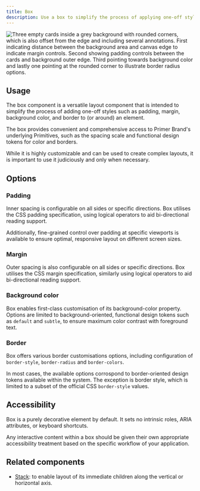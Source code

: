 ```yaml
---
title: Box
description: Use a box to simplify the process of applying one-off styles to an element
---
```



![Three empty cards inside a grey background with rounded corners, which is also offset from the edge and including several annotations. First indicating distance between the background area and canvas edge to indicate margin controls. Second showing padding controls between the cards and background outer edge. Third pointing towards background color and lastly one pointing at the rounded corner to illustrate border radius options.](https://github.com/primer/brand/assets/13340707/211be3c8-0f33-47ba-8236-9b19780d2a86)

## Usage

The box component is a versatile layout component that is intended to simplify the process of adding one-off styles such as padding, margin, background color, and border to (or around) an element.

The box provides convenient and comprehensive access to Primer Brand's underlying Primitives, such as the spacing scale and functional design tokens for color and borders.

While it is highly customizable and can be used to create complex layouts, it is important to use it judiciously and only when necessary.

## Options

### Padding

Inner spacing is configurable on all sides or specific directions. Box utilises the CSS padding specification, using logical operators to aid bi-directional reading support.

Additionally, fine-grained control over padding at specific viewports is available to ensure optimal, responsive layout on different screen sizes.

### Margin

Outer spacing is also configurable on all sides or specific directions. Box utilises the CSS margin specification, similarly using logical operators to aid bi-directional reading support.

### Background color

Box enables first-class customisation of its background-color property. Options are limited to background-oriented, functional design tokens such as `default` and `subtle`, to ensure maximum color contrast with foreground text.

### Border

Box offers various border customisations options, including configuration of `border-style`, `border-radius` and `border-colors`.

In most cases, the available options corrospond to border-oriented design tokens available within the system. The exception is border style, which is limited to a subset of the official CSS `border-style` values.

## Accessibility

Box is a purely decorative element by default. It sets no intrinsic roles, ARIA attributes, or keyboard shortcuts.

Any interactive content within a box should be given their own appropriate accessibility treatment based on the specific workflow of your application.

## Related components

- [Stack](/components/Stack): to enable layout of its immediate children along the vertical or horizontal axis.
